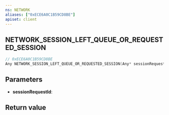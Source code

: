 ```yaml
---
ns: NETWORK
aliases: ["0xECE6A0C1B59CD8BE"]
apiset: client
---
```

## NETWORK_SESSION_LEFT_QUEUE_OR_REQUESTED_SESSION

```c
// 0xECE6A0C1B59CD8BE
Any NETWORK_SESSION_LEFT_QUEUE_OR_REQUESTED_SESSION(Any* sessionRequestId);
```


## Parameters
* **sessionRequestId**:

## Return value